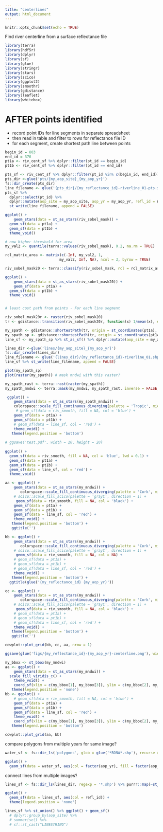 ```yaml
---
title: "centerlines"
output: html_document
---
```


```r
knitr::opts_chunk$set(echo = TRUE)
```

Find river centerline from a surface reflectance file

```r
library(terra)
library(hdf5r)
library(dplyr)
library(sf)
library(glue)
library(stringr)
library(stars)
library(scico)
library(ggplot2)
library(smoothr)
library(gdistance)
library(leaflet)
library(whitebox)

```



# AFTER points identified 

* record point IDs for line segments in separate spreadsheet
* then read in table and filter to rows for reflectance file ID
* for each segment, create shortest path line between points

```r
begin_id = 803
end_id = 370
pt1a <- riv_cent_sf %>% dplyr::filter(pt_id == begin_id)
pt1b <- riv_cent_sf %>% dplyr::filter(pt_id == end_id)

pts_sf <- riv_cent_sf %>% dplyr::filter(pt_id %in% c(begin_id, end_id))
pts_dir <-glue('pts/{my_aop_site}_{my_aop_yr}')
fs::dir_create(pts_dir)
line_filename <- glue('{pts_dir}/{my_reflectance_id}-riverline_01-pts.shp')
pts_sf %>% 
  dplyr::select(pt_id) %>%
  dplyr::mutate(aop_site = my_aop_site, aop_yr = my_aop_yr, refl_id = my_reflectance_id) %>% 
  st_write(line_filename, append = FALSE)

ggplot() +
    geom_stars(data = st_as_stars(riv_sobel_mask)) +
  geom_sf(data = pt1a) +
  geom_sf(data = pt1b) +
  theme_void() 

# now higher threshold for area
my_val2 <- quantile(terra::values(riv_sobel_mask), 0.2, na.rm = TRUE)

rcl_matrix_area <- matrix(c(-Inf, my_val2, 1, 
                         my_val2, Inf, NA), ncol = 3, byrow = TRUE)

riv_sobel_mask20 <- terra::classify(riv_sobel_mask, rcl = rcl_matrix_area, include.lowest = FALSE)

ggplot() +
    geom_stars(data = st_as_stars(riv_sobel_mask20)) +
    geom_sf(data = pt1a) +
  geom_sf(data = pt1b) +
  theme_void() 


# least cost path from points - For each line segment

riv_sobel_mask20r <- raster(riv_sobel_mask20)
tr <- gdistance::transition(riv_sobel_mask20r, function(x) 1/mean(x), directions = 4)

my_spath <- gdistance::shortestPath(tr, origin = st_coordinates(pt1a), goal = st_coordinates(pt1b))
my_spath_sp <- gdistance::shortestPath(tr, origin = st_coordinates(pt1a), goal = st_coordinates(pt1b), output = 'SpatialLines')
line_sf <- my_spath_sp %>% st_as_sf() %>% dplyr::mutate(aop_site = my_aop_site, aop_yr = my_aop_yr, refl_id = my_reflectance_id)

lines_dir <-glue('lines/{my_aop_site}_{my_aop_yr}')
fs::dir_create(lines_dir)
line_filename <- glue('{lines_dir}/{my_reflectance_id}-riverline_01.shp')
line_sf %>% st_write(line_filename, append = FALSE)

plot(my_spath_sp)
plot(raster(my_spath)) # mask mndwi with this raster? 

my_spath_rast <- terra::rast(raster(my_spath))
my_spath_mndwi <- terra::mask(my_mndwi, my_spath_rast, inverse = FALSE, updatevalue = NA)

 ggplot() +
    geom_stars(data = st_as_stars(my_spath_mndwi)) +
    colorspace::scale_fill_continuous_diverging(palette = 'Tropic', mid = 0, rev = TRUE) +
     # geom_sf(data = riv_smooth, fill = NA, col = 'blue') +
    geom_sf(data = pt1a) +
    geom_sf(data = pt1b) +
    # geom_sf(data = line_sf, col = 'red') +
    theme_void() +
   theme(legend.position = 'bottom')
 
# ggsave('test.pdf', width = 20, height = 20)
 
ggplot() +
  geom_sf(data = riv_smooth, fill = NA, col = 'blue', lwd = 0.1) +
  geom_sf(data = pt1a) +
  geom_sf(data = pt1b) +
  geom_sf(data = line_sf, col = 'red') +
  theme_void() 

```

```r
aa <- ggplot() +
    geom_stars(data = st_as_stars(my_mndwi)) +
       colorspace::scale_fill_continuous_diverging(palette = 'Cork', mid = 0, rev = TRUE) +
    # scico::scale_fill_scico(palette = 'grayC', direction = 1) +
     geom_sf(data = riv_smooth, fill = NA, col = 'black') +
    geom_sf(data = pt1a) +
    geom_sf(data = pt1b) +
    geom_sf(data = line_sf, col = 'red') +
    theme_void() +
   theme(legend.position = 'bottom') +
   ggtitle('')

bb <- ggplot() +
    geom_stars(data = st_as_stars(my_mndwi)) +
       colorspace::scale_fill_continuous_diverging(palette = 'Cork', mid = 0, rev = TRUE) +
    # scico::scale_fill_scico(palette = 'grayC', direction = 1) +
     geom_sf(data = riv_smooth, fill = NA, col = NA) +
    # geom_sf(data = pt1a) +
    # geom_sf(data = pt1b) +
    # geom_sf(data = line_sf, col = 'red') +
    theme_void() +
   theme(legend.position = 'bottom') +
  ggtitle(glue('{my_reflectance_id} {my_aop_yr}'))

cc <- ggplot() +
    geom_stars(data = st_as_stars(my_mndwi)) +
       colorspace::scale_fill_continuous_diverging(palette = 'Cork', mid = 0, rev = TRUE) +
    # scico::scale_fill_scico(palette = 'grayC', direction = 1) +
     geom_sf(data = riv_smooth, fill = NA, col = 'black') +
    # geom_sf(data = pt1a) +
    # geom_sf(data = pt1b) +
    # geom_sf(data = line_sf, col = 'red') +
    theme_void() +
   theme(legend.position = 'bottom') +
   ggtitle('')

cowplot::plot_grid(bb, cc, aa, nrow = 1)

ggsave(glue('figs/{my_reflectance_id}-{my_aop_yr}-centerline.png'), width = 12)
```

```r
my_bbox <- st_bbox(my_mndwi)
aa <- ggplot() +
    geom_stars(data = st_as_stars(my_mndwi)) +
  scale_fill_viridis_c() +
    theme_void() +
    coord_sf(xlim = c(my_bbox[1], my_bbox[3]), ylim = c(my_bbox[2], my_bbox[4])) +
   theme(legend.position = 'none')
bb <- ggplot() +
    # geom_sf(data = riv_smooth, fill = NA, col = 'blue') +
    geom_sf(data = pt1a) +
    geom_sf(data = pt1b) +
    geom_sf(data = line_sf, col = 'red') +
    theme_void() +
    coord_sf(xlim = c(my_bbox[1], my_bbox[3]), ylim = c(my_bbox[2], my_bbox[4])) +
   theme(legend.position = 'bottom')

cowplot::plot_grid(aa, bb)


```

compare polygons from multiple years for same image?

```r
water_sf <- fs::dir_ls('polygons', glob = glue('*BONA*.shp'), recurse = TRUE) %>% purrr::map(~st_read(.x)) %>% bind_rows()

ggplot() +
  geom_sf(data = water_sf, aes(col = factor(aop_yr), fill = factor(aop_yr)), alpha = 0.1) 
```

connect lines from multiple images?

```r
lines_sf <- fs::dir_ls(lines_dir, regexp = '*.shp') %>% purrr::map(~st_read(.x)) %>% bind_rows()

ggplot() +
  geom_sf(data = lines_sf, aes(col = refl_id)) +
  theme(legend.position = 'none')

lines_sf %>% st_union() %>% ggplot() + geom_sf()
  # dplyr::group_by(aop_site) %>% 
  # summarise() %>% 
  # sf::st_cast("LINESTRING")
```

